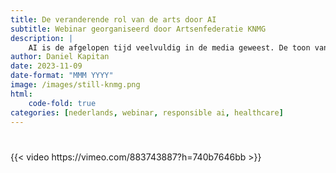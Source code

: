 ```yaml
---
title: De veranderende rol van de arts door AI
subtitle: Webinar georganiseerd door Artsenfederatie KNMG
description: |
    AI is de afgelopen tijd veelvuldig in de media geweest. De toon van de berichtgeving loopt sterk uiteen, van hype, naar hysterie, naar (deels gegronde) vrees. In dit webinar gaan we in op wat je als arts nou moet weten van deze ontwikkeling. Wat zijn de kansen? Maar ook: welke vragen moet je stellen? Hoe zet je AI op een verantwoorde manier in/ welke AI-toepassingen zijn momenteel in gebruik? Ik mocht de webinar aftrappen met een 20-minuten crash-course in AI (begint op 00:02:50), gevolgd door een paneldebat.
author: Daniel Kapitan
date: 2023-11-09
date-format: "MMM YYYY"
image: /images/still-knmg.png
html:
    code-fold: true
categories: [nederlands, webinar, responsible ai, healthcare]
---
```


#

{{< video https://vimeo.com/883743887?h=740b7646bb >}}